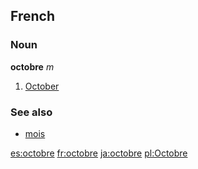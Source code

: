 ==French==
===Noun===
'''octobre''' ''m''

# [[October]]

===See also===
*[[mois]]

[[es:octobre]]
[[fr:octobre]]
[[ja:octobre]]
[[pl:Octobre]]